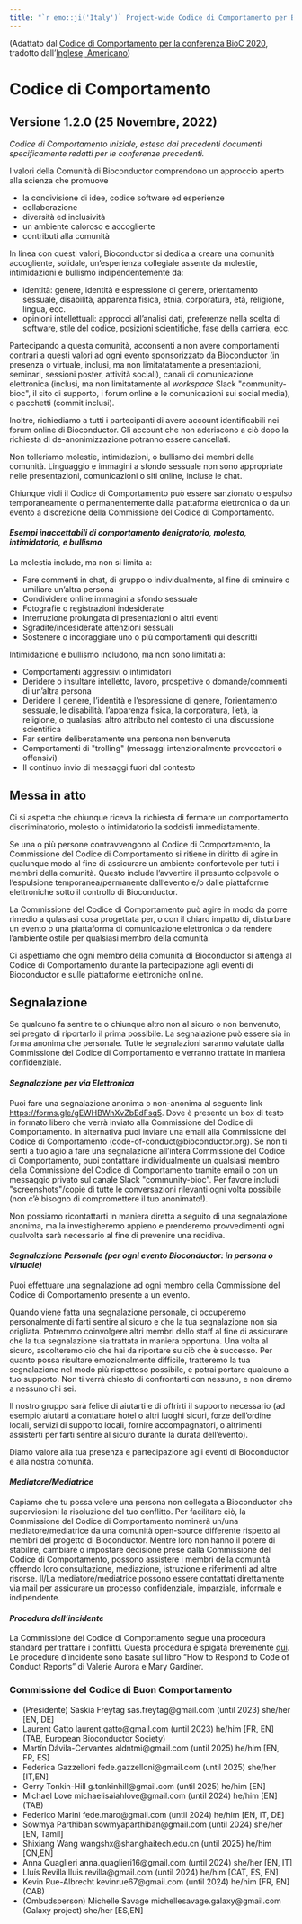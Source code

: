 ```yaml
---
title: "`r emo::ji('Italy')` Project-wide Codice di Comportamento per Bioconductor (Italiano, Italia)"
---
```


(Adattato dal [Codice di Comportamento per la conferenza BioC 2020][1], tradotto dall'[Inglese, Americano](en-US.html))

# Codice di Comportamento

## Versione 1.2.0 (25 Novembre, 2022)

_Codice di Comportamento iniziale, esteso dai precedenti documenti specificamente redatti per le conferenze precedenti._


I valori della Comunità di Bioconductor comprendono
un approccio aperto alla scienza che promuove

* la condivisione di idee, codice software ed esperienze
* collaborazione
* diversità ed inclusività 
* un ambiente caloroso e accogliente
* contributi alla comunità

In linea con questi valori, Bioconductor si dedica a creare una comunità accogliente, solidale, un'esperienza collegiale assente da molestie, intimidazioni e bullismo indipendentemente da:

* identità: genere, identità e espressione di genere, orientamento sessuale, disabilità, apparenza fisica, etnia, corporatura, età, religione, lingua, ecc.
* opinioni intellettuali: approcci all'analisi dati, preferenze nella scelta di software, stile del codice, posizioni scientifiche, fase della carriera, ecc.

Partecipando a questa comunità, acconsenti a non avere comportamenti contrari a questi valori ad ogni evento sponsorizzato da Bioconductor (in presenza o virtuale, inclusi, ma non limitatatamente a presentazioni, seminari, sessioni poster, attività sociali), canali di comunicazione elettronica (inclusi, ma non limitatamente al _workspace_ Slack \"community-bioc\", il sito di supporto, i forum online e le comunicazioni sui social media), o pacchetti (commit inclusi).

Inoltre, richiediamo a tutti i partecipanti di avere account identificabili nei forum online di Bioconductor. Gli account che non aderiscono a ciò dopo la richiesta di de-anonimizzazione potranno essere cancellati. 

Non tolleriamo molestie, intimidazioni, o bullismo dei membri della comunità.
Linguaggio e immagini a sfondo sessuale non sono appropriate nelle presentazioni, comunicazioni o siti online, incluse le chat.

Chiunque violi il Codice di Comportamento può essere sanzionato o espulso temporaneamente o permanentemente dalla piattaforma elettronica o da un evento a discrezione della Commissione del Codice di Comportamento.


#### _Esempi inaccettabili di comportamento denigratorio, molesto, intimidatorio, e bullismo_

La molestia include, ma non si limita a:

* Fare commenti in chat, di gruppo o individualmente, al fine di sminuire o umiliare un'altra persona
* Condividere online immagini a sfondo sessuale
* Fotografie o registrazioni indesiderate
* Interruzione prolungata di presentazioni o altri eventi
* Sgradite/indesiderate attenzioni sessuali
* Sostenere o incoraggiare uno o più comportamenti qui descritti

Intimidazione e bullismo includono, ma non sono limitati a:

* Comportamenti aggressivi o intimidatori
* Deridere o insultare intelletto, lavoro, prospettive o domande/commenti di un'altra persona
* Deridere il genere, l'identità e l'espressione di genere, l'orientamento sessuale, le disabilità, l'apparenza fisica, la corporatura, l'età, la religione, o qualasiasi altro attributo nel contesto di una discussione scientifica
* Far sentire deliberatamente una persona non benvenuta
* Comportamenti di \"trolling\" (messaggi intenzionalmente provocatori o offensivi)
* Il continuo invio di messaggi fuori dal contesto


## Messa in atto

Ci si aspetta che chiunque riceva la richiesta di fermare un comportamento discriminatorio, molesto o intimidatorio la soddisfi immediatamente.

Se una o più persone contravvengono al Codice di Comportamento, la Commissione del Codice di Comportamento si ritiene in diritto di agire in qualunque modo al fine di assicurare un ambiente confortevole per tutti i membri della comunità.
Questo include l'avvertire il presunto colpevole o l'espulsione temporanea/permanente dall'evento e/o dalle piattaforme elettroniche sotto il controllo di Bioconductor.

La Commissione del Codice di Comportamento può agire in modo da porre rimedio a qulasiasi cosa progettata per, o con il chiaro impatto di, disturbare un evento o una piattaforma di comunicazione elettronica o da rendere l'ambiente ostile per qualsiasi membro della comunità.

Ci aspettiamo che ogni membro della comunità di Bioconductor si attenga al Codice di Comportamento durante la partecipazione agli eventi di Bioconductor e sulle piattaforme elettroniche online.

## Segnalazione

Se qualcuno fa sentire te o chiunque altro non al sicuro o non benvenuto, sei pregato di riportarlo il prima possibile. 
La segnalazione può essere sia in forma anonima che personale. 
Tutte le segnalazioni saranno valutate dalla Commissione del Codice di Comportamento e verranno trattate in maniera confidenziale.

#### _Segnalazione per via Elettronica_

Puoi fare una segnalazione anonima o non-anonima al seguente link [https://forms.gle/gEWHBWnXvZbEdFsq5](https://forms.gle/gEWHBWnXvZbEdFsq5).
Dove è presente un box di testo in formato libero che verrà inviato alla Commissione del Codice di Comportamento.
In alternativa puoi inviare una email alla Commissione del Codice di Comportamento (code-of-conduct@bioconductor.org).
Se non ti senti a tuo agio a fare una segnalazione all'intera Commissione del Codice di Comportamento, puoi contattare individualmente un qualsiasi membro della Commissione del Codice di Comportamento tramite email o con un messaggio privato sul canale Slack \"community-bioc\". Per favore includi \"screenshots\"/copie di tutte le conversazioni rilevanti ogni volta possibile (non c'è bisogno di compromettere il tuo anonimato!).

Non possiamo ricontattarti in maniera diretta a seguito di una segnalazione anonima, ma la investigheremo appieno e prenderemo provvedimenti ogni qualvolta sarà necessario al fine di prevenire una recidiva.

#### _Segnalazione Personale (per ogni evento Bioconductor: in persona o virtuale)_

Puoi effettuare una segnalazione ad ogni membro della Commissione del Codice di Comportamento presente a un evento.

Quando viene fatta una segnalazione personale, ci occuperemo personalmente di farti sentire al sicuro e che la tua segnalazione non sia origliata.
Potremmo coinvolgere altri membri dello staff al fine di assicurare che la tua segnalazione sia trattata in maniera opportuna.
Una volta al sicuro, ascolteremo ciò che hai da riportare su ciò che è successo.
Per quanto possa risultare emozionalmente difficile, tratteremo la tua segnalazione nel modo più rispettoso possibile, e potrai portare qualcuno a tuo supporto.
Non ti verrà chiesto di confrontarti con nessuno, e non diremo a nessuno chi sei.

Il nostro gruppo sarà felice di aiutarti e di offrirti il supporto necessario (ad esempio aiutarti a contattare hotel o altri luoghi sicuri, forze dell'ordine locali, servizi di supporto locali, fornire accompagnatori, o altrimenti assisterti per farti sentire al sicuro durante la durata dell'evento).

Diamo valore alla tua presenza e partecipazione agli eventi di Bioconductor e alla nostra comunità.

#### _Mediatore/Mediatrice_

Capiamo che tu possa volere una persona non collegata a Bioconductor che superviosioni la risoluzione del tuo conflitto. Per facilitare ciò, la Commissione del Codice di Comportamento nominerà un/una mediatore/mediatrice da una comunità open-source differente rispetto ai membri del progetto di Bioconductor. Mentre loro non hanno il potere di stabilire, cambiare o impostare decisione prese dalla Commissione del Codice di Comportamento, possono assistere i membri della comunità offrendo loro consultazione, mediazione, istruzione e riferimenti ad altre risorse. Il/La mediatore/mediatrice possono essere contattati direttamente via mail per assicurare un processo confidenziale, imparziale, informale e indipendente.

#### _Procedura dell'incidente_

La Commissione del Codice di Comportamento segue una procedura standard per trattare i conflitti.
Questa procedura è spigata brevemente [qui](https://bioconductor.github.io/CodeOfConduct/incident_response.html). Le procedure d'incidente sono basate sul libro "How to Respond to Code of Conduct Reports" di Valerie Aurora e Mary Gardiner.

###  Commissione del Codice di Buon Comportamento

* (Presidente) Saskia Freytag sas.freytag@gmail.com (until 2023) she/her [EN, DE]
* Laurent Gatto laurent.gatto@gmail.com (until 2023) he/him [FR, EN] (TAB, European Bioconductor Society)
* Martín Dávila-Cervantes aldntmi@gmail.com (until 2025) he/him [EN, FR, ES] 
* Federica Gazzelloni fede.gazzelloni@gmail.com (until 2025) she/her [IT,EN]
* Gerry Tonkin-Hill g.tonkinhill@gmail.com (until 2025) he/him [EN] 
* Michael Love michaelisaiahlove@gmail.com (until 2024) he/him [EN] (TAB)
* Federico Marini fede.maro@gmail.com (until 2024) he/him [EN, IT, DE]
* Sowmya Parthiban sowmyaparthiban@gmail.com (until 2024) she/her [EN, Tamil]
* Shixiang Wang wangshx@shanghaitech.edu.cn (until 2025) he/him [CN,EN]
* Anna Quaglieri anna.quaglieri16@gmail.com (until 2024) she/her [EN, IT]
* Lluís Revilla lluis.revilla@gmail.com (until 2024) he/him [CAT, ES, EN]
* Kevin Rue-Albrecht kevinrue67@gmail.com  (until 2024) he/him [FR, EN] (CAB)
* (Ombudsperson) Michelle Savage michellesavage.galaxy@gmail.com (Galaxy project) she/her [ES,EN]

[1]: https://bioc2020.bioconductor.org/code_of_conduct

